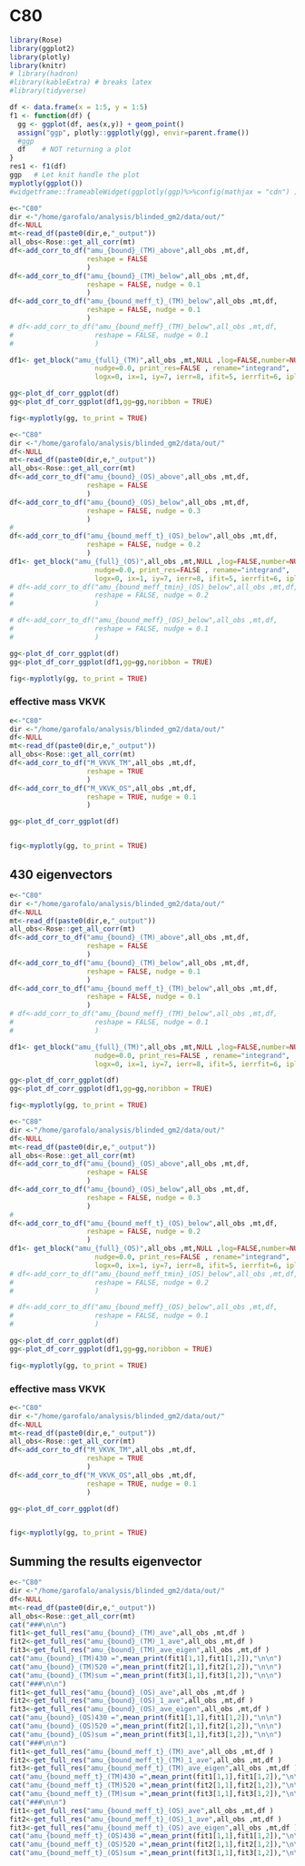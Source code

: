 # C80

```r
library(Rose)
library(ggplot2)
library(plotly)
library(knitr)
# library(hadron)
#library(kableExtra) # breaks latex
#library(tidyverse)

df <- data.frame(x = 1:5, y = 1:5)
f1 <- function(df) {
  gg <- ggplot(df, aes(x,y)) + geom_point()
  assign("ggp", plotly::ggplotly(gg), envir=parent.frame())
  #ggp
  df    # NOT returning a plot
}
res1 <- f1(df)
ggp   # Let knit handle the plot
myplotly(ggplot())
#widgetframe::frameableWidget(ggplotly(ggp)%>%config(mathjax = "cdn") )
```



```r
e<-"C80"
dir <-"/home/garofalo/analysis/blinded_gm2/data/out/"
df<-NULL
mt<-read_df(paste0(dir,e,"_output"))
all_obs<-Rose::get_all_corr(mt)
df<-add_corr_to_df("amu_{bound}_(TM)_above",all_obs ,mt,df, 
                   reshape = FALSE
                   )
df<-add_corr_to_df("amu_{bound}_(TM)_below",all_obs ,mt,df,
                   reshape = FALSE, nudge = 0.1
                   )
df<-add_corr_to_df("amu_{bound_meff_t}_(TM)_below",all_obs ,mt,df,
                   reshape = FALSE, nudge = 0.1
                   )
# df<-add_corr_to_df("amu_{bound_meff}_(TM)_below",all_obs ,mt,df,
#                    reshape = FALSE, nudge = 0.1
#                    )

df1<- get_block("amu_{full}_(TM)",all_obs ,mt,NULL ,log=FALSE,number=NULL,
                     nudge=0.0, print_res=FALSE , rename="integrand", 
                     logx=0, ix=1, iy=7, ierr=8, ifit=5, ierrfit=6, iplateau=1)

gg<-plot_df_corr_ggplot(df)
gg<-plot_df_corr_ggplot(df1,gg=gg,noribbon = TRUE)

fig<-myplotly(gg, to_print = TRUE)
```




```r
e<-"C80"
dir <-"/home/garofalo/analysis/blinded_gm2/data/out/"
df<-NULL
mt<-read_df(paste0(dir,e,"_output"))
all_obs<-Rose::get_all_corr(mt)
df<-add_corr_to_df("amu_{bound}_(OS)_above",all_obs ,mt,df, 
                   reshape = FALSE
                   )
df<-add_corr_to_df("amu_{bound}_(OS)_below",all_obs ,mt,df,
                   reshape = FALSE, nudge = 0.3
                   )
#   
df<-add_corr_to_df("amu_{bound_meff_t}_(OS)_below",all_obs ,mt,df,
                   reshape = FALSE, nudge = 0.2
                   )
df1<- get_block("amu_{full}_(OS)",all_obs ,mt,NULL ,log=FALSE,number=NULL,
                     nudge=0.0, print_res=FALSE , rename="integrand", 
                     logx=0, ix=1, iy=7, ierr=8, ifit=5, ierrfit=6, iplateau=1)
# df<-add_corr_to_df("amu_{bound_meff_tmin}_(OS)_below",all_obs ,mt,df,
#                    reshape = FALSE, nudge = 0.2
#                    )

# df<-add_corr_to_df("amu_{bound_meff}_(OS)_below",all_obs ,mt,df,
#                    reshape = FALSE, nudge = 0.1
#                    )

gg<-plot_df_corr_ggplot(df)
gg<-plot_df_corr_ggplot(df1,gg=gg,noribbon = TRUE)

fig<-myplotly(gg, to_print = TRUE)
```

### effective mass VKVK



```r
e<-"C80"
dir <-"/home/garofalo/analysis/blinded_gm2/data/out/"
df<-NULL
mt<-read_df(paste0(dir,e,"_output"))
all_obs<-Rose::get_all_corr(mt)
df<-add_corr_to_df("M_VKVK_TM",all_obs ,mt,df, 
                   reshape = TRUE
                   )
df<-add_corr_to_df("M_VKVK_OS",all_obs ,mt,df,
                   reshape = TRUE, nudge = 0.1
                   )

gg<-plot_df_corr_ggplot(df)


fig<-myplotly(gg, to_print = TRUE)
```

## 430 eigenvectors




```r
e<-"C80"
dir <-"/home/garofalo/analysis/blinded_gm2/data/out/"
df<-NULL
mt<-read_df(paste0(dir,e,"_output"))
all_obs<-Rose::get_all_corr(mt)
df<-add_corr_to_df("amu_{bound}_(TM)_above",all_obs ,mt,df, 
                   reshape = FALSE
                   )
df<-add_corr_to_df("amu_{bound}_(TM)_below",all_obs ,mt,df,
                   reshape = FALSE, nudge = 0.1
                   )
df<-add_corr_to_df("amu_{bound_meff_t}_(TM)_below",all_obs ,mt,df,
                   reshape = FALSE, nudge = 0.1
                   )
# df<-add_corr_to_df("amu_{bound_meff}_(TM)_below",all_obs ,mt,df,
#                    reshape = FALSE, nudge = 0.1
#                    )

df1<- get_block("amu_{full}_(TM)",all_obs ,mt,NULL ,log=FALSE,number=NULL,
                     nudge=0.0, print_res=FALSE , rename="integrand", 
                     logx=0, ix=1, iy=7, ierr=8, ifit=5, ierrfit=6, iplateau=1)

gg<-plot_df_corr_ggplot(df)
gg<-plot_df_corr_ggplot(df1,gg=gg,noribbon = TRUE)

fig<-myplotly(gg, to_print = TRUE)
```




```r
e<-"C80"
dir <-"/home/garofalo/analysis/blinded_gm2/data/out/"
df<-NULL
mt<-read_df(paste0(dir,e,"_output"))
all_obs<-Rose::get_all_corr(mt)
df<-add_corr_to_df("amu_{bound}_(OS)_above",all_obs ,mt,df, 
                   reshape = FALSE
                   )
df<-add_corr_to_df("amu_{bound}_(OS)_below",all_obs ,mt,df,
                   reshape = FALSE, nudge = 0.3
                   )
#   
df<-add_corr_to_df("amu_{bound_meff_t}_(OS)_below",all_obs ,mt,df,
                   reshape = FALSE, nudge = 0.2
                   )
df1<- get_block("amu_{full}_(OS)",all_obs ,mt,NULL ,log=FALSE,number=NULL,
                     nudge=0.0, print_res=FALSE , rename="integrand", 
                     logx=0, ix=1, iy=7, ierr=8, ifit=5, ierrfit=6, iplateau=1)
# df<-add_corr_to_df("amu_{bound_meff_tmin}_(OS)_below",all_obs ,mt,df,
#                    reshape = FALSE, nudge = 0.2
#                    )

# df<-add_corr_to_df("amu_{bound_meff}_(OS)_below",all_obs ,mt,df,
#                    reshape = FALSE, nudge = 0.1
#                    )

gg<-plot_df_corr_ggplot(df)
gg<-plot_df_corr_ggplot(df1,gg=gg,noribbon = TRUE)

fig<-myplotly(gg, to_print = TRUE)
```

### effective mass VKVK



```r
e<-"C80"
dir <-"/home/garofalo/analysis/blinded_gm2/data/out/"
df<-NULL
mt<-read_df(paste0(dir,e,"_output"))
all_obs<-Rose::get_all_corr(mt)
df<-add_corr_to_df("M_VKVK_TM",all_obs ,mt,df, 
                   reshape = TRUE
                   )
df<-add_corr_to_df("M_VKVK_OS",all_obs ,mt,df,
                   reshape = TRUE, nudge = 0.1
                   )

gg<-plot_df_corr_ggplot(df)


fig<-myplotly(gg, to_print = TRUE)
```

## Summing the results eigenvector



```r
e<-"C80"
dir <-"/home/garofalo/analysis/blinded_gm2/data/out/"
df<-NULL
mt<-read_df(paste0(dir,e,"_output"))
all_obs<-Rose::get_all_corr(mt)
cat("###\n\n")
fit1<-get_full_res("amu_{bound}_(TM)_ave",all_obs ,mt,df )
fit2<-get_full_res("amu_{bound}_(TM)_1_ave",all_obs ,mt,df )
fit3<-get_full_res("amu_{bound}_(TM)_ave_eigen",all_obs ,mt,df )
cat("amu_{bound}_(TM)430 =",mean_print(fit1[1,1],fit1[1,2]),"\n\n")
cat("amu_{bound}_(TM)520 =",mean_print(fit2[1,1],fit2[1,2]),"\n\n")
cat("amu_{bound}_(TM)sum =",mean_print(fit3[1,1],fit3[1,2]),"\n\n")
cat("###\n\n")
fit1<-get_full_res("amu_{bound}_(OS)_ave",all_obs ,mt,df )
fit2<-get_full_res("amu_{bound}_(OS)_1_ave",all_obs ,mt,df )
fit3<-get_full_res("amu_{bound}_(OS)_ave_eigen",all_obs ,mt,df )
cat("amu_{bound}_(OS)430 =",mean_print(fit1[1,1],fit1[1,2]),"\n\n")
cat("amu_{bound}_(OS)520 =",mean_print(fit2[1,1],fit2[1,2]),"\n\n")
cat("amu_{bound}_(OS)sum =",mean_print(fit3[1,1],fit3[1,2]),"\n\n")
cat("###\n\n")
fit1<-get_full_res("amu_{bound_meff_t}_(TM)_ave",all_obs ,mt,df )
fit2<-get_full_res("amu_{bound_meff_t}_(TM)_1_ave",all_obs ,mt,df )
fit3<-get_full_res("amu_{bound_meff_t}_(TM)_ave_eigen",all_obs ,mt,df )
cat("amu_{bound_meff_t}_(TM)430 =",mean_print(fit1[1,1],fit1[1,2]),"\n\n")
cat("amu_{bound_meff_t}_(TM)520 =",mean_print(fit2[1,1],fit2[1,2]),"\n\n")
cat("amu_{bound_meff_t}_(TM)sum =",mean_print(fit3[1,1],fit3[1,2]),"\n\n")
cat("###\n\n")
fit1<-get_full_res("amu_{bound_meff_t}_(OS)_ave",all_obs ,mt,df )
fit2<-get_full_res("amu_{bound_meff_t}_(OS)_1_ave",all_obs ,mt,df )
fit3<-get_full_res("amu_{bound_meff_t}_(OS)_ave_eigen",all_obs ,mt,df )
cat("amu_{bound_meff_t}_(OS)430 =",mean_print(fit1[1,1],fit1[1,2]),"\n\n")
cat("amu_{bound_meff_t}_(OS)520 =",mean_print(fit2[1,1],fit2[1,2]),"\n\n")
cat("amu_{bound_meff_t}_(OS)sum =",mean_print(fit3[1,1],fit3[1,2]),"\n\n")

```